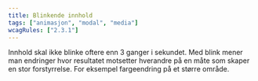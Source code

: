 ```yaml
---
title: Blinkende innhold
tags: ["animasjon", "modal", "media"]
wcagRules: ["2.3.1"]
---
```


Innhold skal ikke blinke oftere enn 3 ganger i sekundet.
Med blink mener man endringer hvor resultatet motsetter hverandre på en måte som skaper en stor forstyrrelse. For eksempel fargeendring på et større område.
